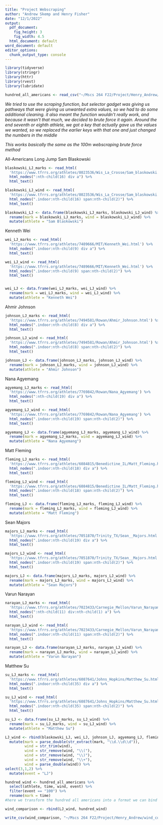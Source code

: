 ```yaml
---
title: "Project Webscraping"
author: "Andrew Skemp and Henry Fisher"
date: "12/1/2022"
output:
  pdf_document:
    fig_height: 3
    fig_width: 4.5
  html_document: default
word_document: default
editor_options: 
  chunk_output_type: console
---
```


```r
library(tidyverse)
library(stringr)
library(httr)
library(rvest)
library(lubridate)
```

```r
hundred_all_americans <- read_csv("~/Mscs 264 F22/Project/Henry_Andrew/hundred_all_americans.csv")
```

*We tried to use the scraping function, but selector gadget was giving us pathways that were giving us unwanted extra values, so we had to do some additional cleaning. it also meant the function wouldn't really work, and because it wasn't that much, we decided to brute force it again. Around the end seventh or eighth athlete, we got a key that actually gave us the values we wanted, so we replaced the earlier keys with that one and just changed the numbers in the middle*

*This works basically the same as the 100m webscraping brute force method*

All-Americans
Long Jump
  Sam Blaskowski
```r
blaskowski_LJ_marks <- read_html(
  'https://www.tfrrs.org/athletes/8023536/Wis_La_Crosse/Sam_blaskowski.html') %>%
  html_nodes(":nth-child(16) div a") %>%
  html_text()

blaskowski_LJ_wind <- read_html(
  'https://www.tfrrs.org/athletes/8023536/Wis_La_Crosse/Sam_blaskowski.html') %>%
  html_nodes(".indoor:nth-child(16) span:nth-child(2)") %>%
  html_text()

blaskowski_LJ <- data.frame(blaskowski_LJ_marks, blaskowski_LJ_wind) %>%
  rename(mark = blaskowski_LJ_marks, wind = blaskowski_LJ_wind) %>%
  mutate(athlete = "Sam Blaskowski")
```

  Kenneth Wei
```r
wei_LJ_marks <- read_html(
  'https://www.tfrrs.org/athletes/7489666/MIT/Kenneth_Wei.html') %>%
  html_nodes(".indoor:nth-child(9) div a") %>%
  html_text()

wei_LJ_wind <- read_html(
  'https://www.tfrrs.org/athletes/7489666/MIT/Kenneth_Wei.html') %>%
  html_nodes(".indoor:nth-child(9) span:nth-child(2)") %>%
  html_text()


wei_LJ <- data.frame(wei_LJ_marks, wei_LJ_wind) %>%
  rename(mark = wei_LJ_marks, wind = wei_LJ_wind) %>%
  mutate(athlete = "Kenneth Wei")
```

  Ahmir Johnson
```r
johnson_LJ_marks <- read_html(
  'https://www.tfrrs.org/athletes/7494581/Rowan/Ahmir_Johnson.html') %>%
  html_nodes(".indoor:nth-child(8) div a") %>%
  html_text()

johnson_LJ_wind <- read_html(
  'https://www.tfrrs.org/athletes/7494581/Rowan/Ahmir_Johnson.html') %>%
  html_nodes(".indoor:nth-child(8) span:nth-child(2)") %>%
  html_text()

johnson_LJ <- data.frame(johnson_LJ_marks, johnson_LJ_wind) %>%
  rename(mark = johnson_LJ_marks, wind = johnson_LJ_wind) %>%
  mutate(athlete = "Ahmir Johnson")
```

  Nana Agyemang
```r
agyemang_LJ_marks <- read_html(
  'https://www.tfrrs.org/athletes/7769842/Rowan/Nana_Agyemang') %>%
  html_nodes(":nth-child(19) div a") %>%
  html_text()

agyemang_LJ_wind <- read_html(
  'https://www.tfrrs.org/athletes/7769842/Rowan/Nana_Agyemang') %>%
  html_nodes(".indoor:nth-child(19) span:nth-child(2)") %>%
  html_text()

agyemang_LJ <- data.frame(agyemang_LJ_marks, agyemang_LJ_wind) %>%
  rename(mark = agyemang_LJ_marks, wind = agyemang_LJ_wind) %>%
  mutate(athlete = "Nana Agyemang")
```

  Matt Fleming
```r
fleming_LJ_marks <- read_html(
  'https://www.tfrrs.org/athletes/6084815/Benedictine_IL/Matt_Fleming.html') %>%
  html_nodes(".indoor:nth-child(18) div a") %>%
  html_text()

fleming_LJ_wind <- read_html(
  'https://www.tfrrs.org/athletes/6084815/Benedictine_IL/Matt_Fleming.html') %>%
  html_nodes(".indoor:nth-child(18) span:nth-child(2)") %>%
  html_text()

fleming_LJ <- data.frame(fleming_LJ_marks, fleming_LJ_wind) %>%
  rename(mark = fleming_LJ_marks, wind = fleming_LJ_wind) %>%
  mutate(athlete = "Matt Fleming")
```

  Sean Majors
```r
majors_LJ_marks <- read_html(
  'https://www.tfrrs.org/athletes/7051870/Trinity_TX/Sean__Majors.html') %>%
  html_nodes(".indoor:nth-child(19) div a") %>%
  html_text()

majors_LJ_wind <- read_html(
  'https://www.tfrrs.org/athletes/7051870/Trinity_TX/Sean__Majors.html') %>%
  html_nodes(".indoor:nth-child(19) span:nth-child(2)") %>%
  html_text()

majors_LJ <- data.frame(majors_LJ_marks, majors_LJ_wind) %>%
  rename(mark = majors_LJ_marks, wind = majors_LJ_wind) %>%
  mutate(athlete = "Sean Majors")
```

  Varun Narayan
```r
narayan_LJ_marks <- read_html(
  'https://www.tfrrs.org/athletes/7023433/Carnegie_Mellon/Varun_Narayan.html') %>%
  html_nodes(":nth-child(11) div:nth-child(1) a") %>%
  html_text()

narayan_LJ_wind <- read_html(
  'https://www.tfrrs.org/athletes/7023433/Carnegie_Mellon/Varun_Narayan.html') %>%
  html_nodes(".indoor:nth-child(11) span:nth-child(2)") %>%
  html_text()

narayan_LJ <- data.frame(narayan_LJ_marks, narayan_LJ_wind) %>%
  rename(mark = narayan_LJ_marks, wind = narayan_LJ_wind) %>%
  mutate(athlete = "Varun Narayan")
```

  Matthew Su
```r
su_LJ_marks <- read_html(
  'https://www.tfrrs.org/athletes/6087641/Johns_Hopkins/Matthew_Su.html') %>%
  html_nodes(".indoor:nth-child(35) div a") %>%
  html_text()

su_LJ_wind <- read_html(
  'https://www.tfrrs.org/athletes/6087641/Johns_Hopkins/Matthew_Su.html') %>%
  html_nodes(".indoor:nth-child(35) span:nth-child(2)") %>%
  html_text()

su_LJ <- data.frame(su_LJ_marks, su_LJ_wind) %>%
  rename(mark = su_LJ_marks, wind = su_LJ_wind) %>%
  mutate(athlete = "Matthew Su")
```

```r
LJ_wind <- rbind(blaskowski_LJ, wei_LJ, johnson_LJ, agyemang_LJ, fleming_LJ, majors_LJ, narayan_LJ, su_LJ) %>%
  mutate(mark = parse_double(str_extract(mark, "\\d.\\d\\d")),
         wind = str_trim(wind),
         wind = str_remove(wind, "\\("),
         wind = str_remove(wind, "\\)"),
         wind = str_remove(wind, "\\+"),
         wind = parse_double(wind)) %>%
select(3,1,2) %>%
  mutate(event = "LJ")
```

```r
hundred_wind <- hundred_all_americans %>%
  select(athlete, time, wind, event) %>%
  filter(event == "100") %>%
  rename(mark = time)
#here we transform the hundred all americans into a format we can bind with the LJ_wind

wind_comparison <- rbind(LJ_wind, hundred_wind)

write_csv(wind_comparison, "~/Mscs 264 F22/Project/Henry_Andrew/wind_comparison.csv")
```

